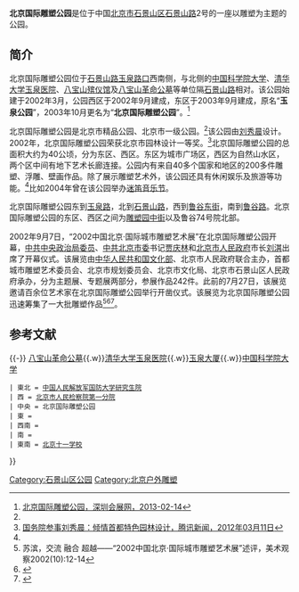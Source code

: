 {{Infobox park
|name = 北京国际雕塑公园
|image = 城市雕塑公园 - panoramio.jpg
|image_size = 
|alt = 
|image_caption = 
|type = 雕塑公园
|location = [[北京市|北京市]][[石景山区|石景山区]][[八宝山街道|八宝山街道]][[石景山路|石景山路]]2号
|coordinates   = {{Coord|39.9050|116.2379|type:landmark_region:CN-11_source:GoogleMaps|display=inline,title}}
|locmapin = 
|district_map =
|map_width = 
|map_caption = 
|area =
|opened = 2002年9月
|operator = 
|visitation_num = 
|status =
|facilities =
|parking =
|transport =
|website =
}}
'''北京国际雕塑公园'''是位于中国[[北京市|北京市]][[石景山区|石景山区]][[石景山路|石景山路]]2号的一座以雕塑为主题的公园。

==简介==
北京国际雕塑公园位于[[石景山路|石景山路]][[玉泉路|玉泉路口]]西南侧，与北侧的[[中国科学院大学|中国科学院大学]]、[[清华大学玉泉医院|清华大学玉泉医院]]、[[八宝山殡仪馆|八宝山殡仪馆]]及[[八宝山革命公墓|八宝山革命公墓]]等单位隔[[石景山路|石景山路]]相对。该公园始建于2002年3月，公园西区于2002年9月建成，东区于2003年9月建成，原名“'''玉泉公园'''”，2003年10月更名为“'''北京国际雕塑公园'''”。<ref name=shen>[http://www.0755hz.com/zhanguan/bj/1768.html 北京国际雕塑公园，深圳会展网，2013-02-14]{{dead link|date=2017年11月 |bot=InternetArchiveBot |fix-attempted=yes }}</ref>

北京国际雕塑公园是北京市精品公园、北京市一级公园。<ref name=shen/>该公园由[[刘秀晨|刘秀晨]]设计。2002年，北京国际雕塑公园荣获北京市园林设计一等奖。<ref>[http://news.qq.com/a/20120311/001104.htm 国务院参事刘秀晨：倾情首都特色园林设计，腾讯新闻，2012年03月11日]</ref>北京国际雕塑公园的总面积大约为40公顷，分为东区、西区。东区为城市广场区，西区为自然山水区，两个区中间有地下艺术长廊连接。公园内有来自40多个国家和地区的200多件雕塑、浮雕、壁画作品。除了展示雕塑艺术外，该公园还具有休闲娱乐及旅游等功能。<ref name=shen/>比如2004年曾在该公园举办[[迷笛音乐节|迷笛音乐节]]。

北京国际雕塑公园东到[[玉泉路|玉泉路]]，北到[[石景山路|石景山路]]，西到[[鲁谷东街|鲁谷东街]]，南到[[鲁谷路|鲁谷路]]。北京国际雕塑公园的东区、西区之间为[[雕塑园中街|雕塑园中街]]以及鲁谷74号院北部。

2002年9月7日，“2002中国北京·国际城市雕塑艺术展”在北京国际雕塑公园开幕，[[中共中央政治局委员|中共中央政治局委员]]、[[中共北京市委|中共北京市委]]书记[[贾庆林|贾庆林]]和[[北京市人民政府|北京市人民政府]]市长[[刘淇|刘淇]]出席了开幕仪式。该展览由[[中华人民共和国文化部|中华人民共和国文化部]]、北京市人民政府联合主办，首都城市雕塑艺术委员会、北京市规划委员会、北京市文化局、北京市石景山区人民政府承办，分为主题展、专题展两部分，参展作品242件。此前的7月27日，该展览邀请百余位艺术家在北京国际雕塑公园举行开凿仪式。该展览为北京国际雕塑公园迅速筹集了一大批雕塑作品<ref>苏滨，交流 融合 超越——“2002中国北京·国际城市雕塑艺术展”述评，美术观察2002(10):12-14</ref><ref>{{Cite web |url = http://news.sohu.com/21/22/news202342221.shtml |title = 国际城市雕塑艺术展 为北京人文景观再添明珠 |author =  |date = 2002-07-27 |publisher = 搜狐 |language =  |accessdate =  |quote =  |archive-date = 2018-02-18 |archive-url = https://web.archive.org/web/20180218090307/http://news.sohu.com/21/22/news202342221.shtml |dead-url = no }}</ref><ref>{{Cite web |url = http://news.sina.com.cn/c/2002-09-07/2158712061.html |title = “2002中国北京国际城市雕塑艺术展”在京开幕 |author =  |date = 2002-09-07 |publisher = 新浪 |language =  |accessdate =  |quote =  |archive-date = 2018-02-18 |archive-url = https://web.archive.org/web/20180218090232/http://news.sina.com.cn/c/2002-09-07/2158712061.html |dead-url = no }}</ref>。

==参考文献==
{{Reflist}}

{{-}}
{{Geographic Location
 | 西北 = [[启迪冰雪体育中心|启迪冰雪体育中心]]
 | 北 = [[八宝山殡仪馆|八宝山殡仪馆]]{{.w}}[[八宝山革命公墓|八宝山革命公墓]]{{.w}}[[清华大学玉泉医院|清华大学玉泉医院]]{{.w}}[[玉泉大厦|玉泉大厦]]{{.w}}[[中国科学院大学|中国科学院大学]]
 | 東北 = [[中国人民解放军国防大学研究生院|中国人民解放军国防大学研究生院]]
 | 西 = [[北京市人民检察院第一分院|北京市人民检察院第一分院]]
 | 中央 = 北京国际雕塑公园
 | 東 = 
 | 西南 = 
 | 南 = 
 | 東南 = [[北京十一学校|北京十一学校]]
}}

[[Category:石景山区公园|Category:石景山区公园]]
[[Category:北京户外雕塑|Category:北京户外雕塑]]